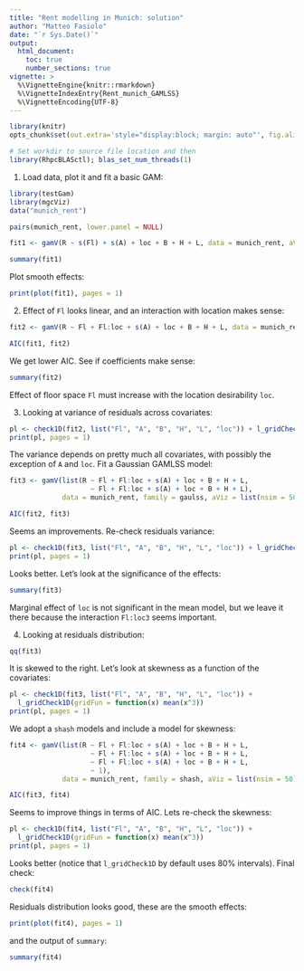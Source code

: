 ```yaml
---
title: "Rent modelling in Munich: solution"
author: "Matteo Fasiolo"
date: "`r Sys.Date()`"
output: 
  html_document:
    toc: true
    number_sections: true
vignette: >
  %\VignetteEngine{knitr::rmarkdown}
  %\VignetteIndexEntry{Rent_munich_GAMLSS}
  %\VignetteEncoding{UTF-8}
---
```


  
```r
library(knitr)
opts_chunk$set(out.extra='style="display:block; margin: auto"', fig.align="center", tidy=FALSE)
```

```r
# Set workdir to source file location and then
library(RhpcBLASctl); blas_set_num_threads(1)
```

1) Load data, plot it and fit a basic GAM:
```r
library(testGam)
library(mgcViz)
data("munich_rent")

pairs(munich_rent, lower.panel = NULL)

fit1 <- gamV(R ~ s(Fl) + s(A) + loc + B + H + L, data = munich_rent, aViz = list(nsim = 50))

summary(fit1)
```

Plot smooth effects:
```r
print(plot(fit1), pages = 1)
```

2) Effect of `Fl` looks linear, and an interaction with location makes sense:
```r
fit2 <- gamV(R ~ Fl + Fl:loc + s(A) + loc + B + H + L, data = munich_rent, aViz = list(nsim = 50))

AIC(fit1, fit2)
```

We get lower AIC. See if coefficients make sense:
```r
summary(fit2)
```
Effect of floor space `Fl` must increase with the location desirability `loc`.

3) Looking at variance of residuals across covariates:
```r
pl <- check1D(fit2, list("Fl", "A", "B", "H", "L", "loc")) + l_gridCheck1D(gridFun = sd)
print(pl, pages = 1)
```
The variance depends on pretty much all covariates, with possibly the exception of `A` and `loc`. Fit a Gaussian GAMLSS model:
```r
fit3 <- gamV(list(R ~ Fl + Fl:loc + s(A) + loc + B + H + L, 
                    ~ Fl + Fl:loc + s(A) + loc + B + H + L), 
             data = munich_rent, family = gaulss, aViz = list(nsim = 50))

AIC(fit2, fit3)
```
Seems an improvements. Re-check residuals variance:
```r
pl <- check1D(fit3, list("Fl", "A", "B", "H", "L", "loc")) + l_gridCheck1D(gridFun = sd)
print(pl, pages = 1)
```
Looks better. Let's look at the significance of the effects:
```r
summary(fit3)
```
Marginal effect of `loc` is not significant in the mean model, but we leave it there because the interaction `Fl:loc3` seems important.

4) Looking at residuals distribution:
```r
qq(fit3)
```
It is skewed to the right. Let's look at skewness as a function of the covariates:
```r
pl <- check1D(fit3, list("Fl", "A", "B", "H", "L", "loc")) + 
  l_gridCheck1D(gridFun = function(x) mean(x^3))
print(pl, pages = 1)
```

We adopt a `shash` models and include a model for skewness:
```r
fit4 <- gamV(list(R ~ Fl + Fl:loc + s(A) + loc + B + H + L, 
                    ~ Fl + Fl:loc + s(A) + loc + B + H + L, 
                    ~ Fl + Fl:loc + s(A) + loc + B + H + L, 
                    ~ 1), 
             data = munich_rent, family = shash, aViz = list(nsim = 50))

AIC(fit3, fit4)
```
Seems to improve things in terms of AIC. Lets re-check the skewness:
```r
pl <- check1D(fit4, list("Fl", "A", "B", "H", "L", "loc")) + 
  l_gridCheck1D(gridFun = function(x) mean(x^3))
print(pl, pages = 1)
```
Looks better (notice that `l_gridCheck1D` by default uses 80\% intervals). Final check:
```r
check(fit4)
```

Residuals distribution looks good, these are the smooth effects:
```r
print(plot(fit4), pages = 1)
```
and the output of `summary`:
```r
summary(fit4)
```
